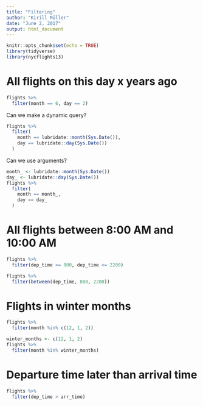 ```yaml
---
title: "Filtering"
author: "Kirill Müller"
date: "June 2, 2017"
output: html_document
---
```


```r
knitr::opts_chunk$set(echo = TRUE)
library(tidyverse)
library(nycflights13)
```

# All flights on this day x years ago

```r
flights %>% 
  filter(month == 6, day == 2)
```

Can we make a dynamic query?

```r
flights %>% 
  filter(
    month == lubridate::month(Sys.Date()),
    day == lubridate::day(Sys.Date())
  )
```

Can we use arguments?

```r
month_ <- lubridate::month(Sys.Date())
day_ <- lubridate::day(Sys.Date())
flights %>% 
  filter(
    month == month_,
    day == day_
  )
```


# All flights between 8:00 AM and 10:00 AM

```r
flights %>% 
  filter(dep_time >= 800, dep_time <= 2200)
```

```r
flights %>% 
  filter(between(dep_time, 800, 2200))
```

# Flights in winter months

```r
flights %>%
  filter(month %in% c(12, 1, 2))
```

```r
winter_months <- c(12, 1, 2)
flights %>%
  filter(month %in% winter_months)
```

# Departure time later than arrival time

```r
flights %>% 
  filter(dep_time > arr_time)
```

